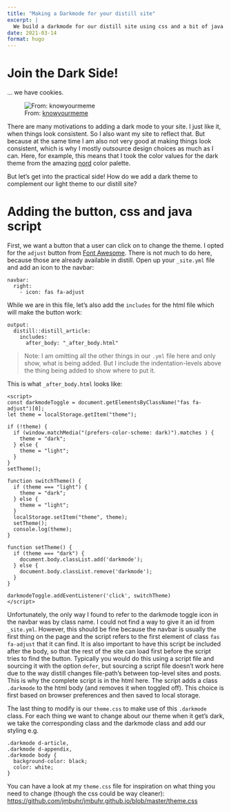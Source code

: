 ```yaml
---
title: "Making a Darkmode for your distill site"
excerpt: |
  We build a darkmode for our distill site using css and a bit of java script.
date: 2021-03-14
format: hugo
---
```


# Join the Dark Side!

... we have cookies.

![From: [knowyourmeme](https://knowyourmeme.com/photos/954929-come-to-the-dark-side)](cookies-featured.png)

There are many motivations to adding a dark mode to your site.
I just like it, when things look consistent.
So I also want my site to reflect that.
But because at the same time I am also not very good at making things look consistent, which is why I mostly outsource design choices as much as I can.
Here, for example, this means that I took the color values for the dark theme from the amazing [nord](https://www.nordtheme.com/) color palette.

But let's get into the practical side!
How do we add a dark theme to complement our light theme to our distill site?

# Adding the button, css and java script

First, we want a button that a user can click on to change the theme.
I opted for the `adjust` button from [Font Awesome](https://fontawesome.com/).
There is not much to do here, because those are already available in distill.
Open up your `_site.yml` file and add an icon to the navbar:

```
navbar:
  right:
    - icon: fas fa-adjust
```

While we are in this file, let's also add the `includes` for the html file which will make the button work:

```
output:
  distill::distill_article:
    includes:
      after_body: "_after_body.html"
```

> Note: I am omitting all the other things in our `.yml` file here and only show, what is being added.
> But I include the indentation-levels above the thing being added to show where to put it.

This is what `_after_body.html` looks like:

```
<script>
const darkmodeToggle = document.getElementsByClassName("fas fa-adjust")[0];
let theme = localStorage.getItem("theme");

if (!theme) {
  if (window.matchMedia("(prefers-color-scheme: dark)").matches ) {
    theme = "dark";
  } else {
    theme = "light";
  }
}
setTheme();

function switchTheme() {
  if (theme === "light") {
    theme = "dark";
  } else {
    theme = "light";
  }
  localStorage.setItem("theme", theme);
  setTheme();
  console.log(theme);
}

function setTheme() {
  if (theme === "dark") {
    document.body.classList.add('darkmode');
  } else {
    document.body.classList.remove('darkmode');
  }
}

darkmodeToggle.addEventListener('click', switchTheme)
</script>
```

Unfortunately, the only way I found to refer to the darkmode toggle icon in the navbar was by class name.
I could not find a way to give it an id from `_site.yml`.
However, this should be fine because the navbar is usually the first thing on the page and the script refers to the first element of class `fas fa-adjust` that it can find.
It is also important to have this script be included after the body, so that the rest of the site can load first before the script tries to find the button.
Typically you would do this using a script file and sourcing it with the option `defer`, but sourcing a script file doesn't work here due to the way distill changes file-path's between top-level sites and posts.
This is why the complete script is in the html here.
The script adds a class `.darkmode` to the html body (and removes it when toggled off).
This choice is first based on browser preferences and then saved to local storage.

The last thing to modify is our `theme.css` to make use of this `.darkmode` class.
For each thing we want to change about our theme when it get's dark, we take the corresponding class and the darkmode class and add our styling e.g.

```
.darkmode d-article,
.darkmode d-appendix,
.darkmode body {
  background-color: black;
  color: white;
}
```

You can have a look at my `theme.css` file for inspiration on what thing you need to change (though the css could be way cleaner): <https://github.com/jmbuhr/jmbuhr.github.io/blob/master/theme.css>

